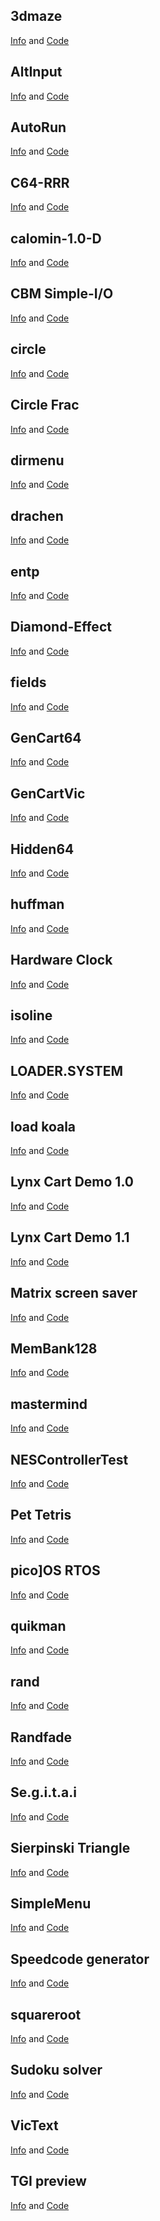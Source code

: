 == 3dmaze ==
[http://oliverschmidt.github.io/cc65/contrib/3dmaze-0.2.txt Info] and 
[http://oliverschmidt.github.io/cc65/contrib/3dmaze-0.2.zip Code]

== AltInput ==
[http://oliverschmidt.github.io/cc65/contrib/altinput_cc65_1.00.txt Info] and 
[http://oliverschmidt.github.io/cc65/contrib/altinput_cc65_1.00.c Code]

== AutoRun ==
[http://oliverschmidt.github.io/cc65/contrib/autorun-1.5.0.txt Info] and 
[http://oliverschmidt.github.io/cc65/contrib/autorun-1.5.0.zip Code]

== C64-RRR ==
[http://oliverschmidt.github.io/cc65/contrib/c64-rrr-1.0.txt Info] and 
[http://oliverschmidt.github.io/cc65/contrib/c64-rrr-1.0.zip Code]

== calomin-1.0-D ==
[http://oliverschmidt.github.io/cc65/contrib/calomin-1.0-D.txt Info] and 
[http://oliverschmidt.github.io/cc65/contrib/calomin-1.0-D.zip Code]

== CBM Simple-I/O ==
[http://oliverschmidt.github.io/cc65/contrib/cbmsimpio.txt Info] and 
[http://oliverschmidt.github.io/cc65/contrib/cbmsimpio.zip Code]

== circle ==
[http://oliverschmidt.github.io/cc65/contrib/circle-1.0.txt Info] and 
[http://oliverschmidt.github.io/cc65/contrib/circle-1.0.zip Code]

== Circle Frac ==
[http://oliverschmidt.github.io/cc65/contrib/circlefracv1-0.txt Info] and 
[http://oliverschmidt.github.io/cc65/contrib/circlefracv1-0.zip Code]

== dirmenu ==
[http://oliverschmidt.github.io/cc65/contrib/dirmenu-1.00.txt Info] and 
[http://oliverschmidt.github.io/cc65/contrib/dirmenu-1.00.zip Code]

== drachen ==
[http://oliverschmidt.github.io/cc65/contrib/drachenv1.1.txt Info] and 
[http://oliverschmidt.github.io/cc65/contrib/drachenv1.1.zip Code]

== entp ==
[http://oliverschmidt.github.io/cc65/contrib/entp-0.7.txt Info] and 
[http://oliverschmidt.github.io/cc65/contrib/entp-0.7.zip Code]

== Diamond-Effect ==
[http://oliverschmidt.github.io/cc65/contrib/even_odd-1.0.txt Info] and 
[http://oliverschmidt.github.io/cc65/contrib/even_odd-1.0.zip Code]

== fields ==
[http://oliverschmidt.github.io/cc65/contrib/fields-1.2.1.txt Info] and 
[http://oliverschmidt.github.io/cc65/contrib/fields-1.2.1.zip Code]

== GenCart64 ==
[http://oliverschmidt.github.io/cc65/contrib/gencart64-0.1.0-beta.txt Info] and 
[http://oliverschmidt.github.io/cc65/contrib/gencart64-0.1.0-beta.zip Code]

== GenCartVic ==
[http://oliverschmidt.github.io/cc65/contrib/gencartvic-1.0.0.txt Info] and 
[http://oliverschmidt.github.io/cc65/contrib/gencartvic-1.0.0.zip Code]

== Hidden64 ==
[http://oliverschmidt.github.io/cc65/contrib/hidden64-0.21a-beta.txt Info] and 
[http://oliverschmidt.github.io/cc65/contrib/hidden64-0.21a-beta.zip Code]

== huffman ==
[http://oliverschmidt.github.io/cc65/contrib/huffman-1.0.txt Info] and 
[http://oliverschmidt.github.io/cc65/contrib/huffman-1.0.zip Code]

== Hardware Clock ==
[http://oliverschmidt.github.io/cc65/contrib/hwclock-1.0.txt Info] and 
[http://oliverschmidt.github.io/cc65/contrib/hwclock-1.0.tgz Code]

== isoline ==
[http://oliverschmidt.github.io/cc65/contrib/isolinev0.6.txt Info] and 
[http://oliverschmidt.github.io/cc65/contrib/isolinev0.6.zip Code]

== LOADER.SYSTEM ==
[http://oliverschmidt.github.io/cc65/contrib/loader-1.4.txt Info] and 
[http://oliverschmidt.github.io/cc65/contrib/loader-1.4.zip Code]

== load koala ==
[http://oliverschmidt.github.io/cc65/contrib/loadkoala-1.0.txt Info] and 
[http://oliverschmidt.github.io/cc65/contrib/loadkoala-1.0.zip Code]

== Lynx Cart Demo 1.0 ==
[http://oliverschmidt.github.io/cc65/contrib/lynx-cart-demo-1.0.txt Info] and 
[http://oliverschmidt.github.io/cc65/contrib/lynx-cart-demo-1.0.zip Code]

== Lynx Cart Demo 1.1 ==
[http://oliverschmidt.github.io/cc65/contrib/lynx-cart-demo-1.1.txt Info] and 
[http://oliverschmidt.github.io/cc65/contrib/lynx-cart-demo-1.1.zip Code]

== Matrix screen saver ==
[http://oliverschmidt.github.io/cc65/contrib/matrixcevi-2.0.txt Info] and 
[http://oliverschmidt.github.io/cc65/contrib/matrixcevi-2.0.zip Code]

== MemBank128 ==
[http://oliverschmidt.github.io/cc65/contrib/membank128-0.10-beta.txt Info] and 
[http://oliverschmidt.github.io/cc65/contrib/membank128-0.10-beta.zip Code]

== mastermind ==
[http://oliverschmidt.github.io/cc65/contrib/mmind-1.0.0.txt Info] and 
[http://oliverschmidt.github.io/cc65/contrib/mmind-1.0.0.zip Code]

== NESControllerTest ==
[http://oliverschmidt.github.io/cc65/contrib/nescontrollertest-1.0.txt Info] and 
[http://oliverschmidt.github.io/cc65/contrib/nescontrollertest-1.0.zip Code]

== Pet Tetris ==
[http://oliverschmidt.github.io/cc65/contrib/pet_tetris-v1.3c.txt Info] and 
[http://oliverschmidt.github.io/cc65/contrib/pet_tetris-v1.3c.tgz Code]

== pico<nowiki>]</nowiki>OS RTOS ==
[http://oliverschmidt.github.io/cc65/contrib/picoos-demo-0.8.0.txt Info] and 
[http://oliverschmidt.github.io/cc65/contrib/picoos-demo-0.8.0.zip Code]

== quikman ==
[http://oliverschmidt.github.io/cc65/contrib/quikman2k8-2008.11.1.txt Info] and 
[http://oliverschmidt.github.io/cc65/contrib/quikman2k8-2008.11.1.zip Code]

== rand ==
[http://oliverschmidt.github.io/cc65/contrib/rand.txt Info] and 
[http://oliverschmidt.github.io/cc65/contrib/rand.s Code]

== Randfade ==
[http://oliverschmidt.github.io/cc65/contrib/randfade-1.0.txt Info] and 
[http://oliverschmidt.github.io/cc65/contrib/randfade-1.0.zip Code]

== Se.g.i.t.a.i ==
[http://oliverschmidt.github.io/cc65/contrib/se.g.i.t.a.i.-1.0.txt Info] and 
[http://oliverschmidt.github.io/cc65/contrib/se.g.i.t.a.i.-1.0.zip Code]

== Sierpinski Triangle ==
[http://oliverschmidt.github.io/cc65/contrib/sierpinski-1.1.txt Info] and 
[http://oliverschmidt.github.io/cc65/contrib/sierpinski-1.1.zip Code]

== SimpleMenu ==
[http://oliverschmidt.github.io/cc65/contrib/simplemenu11.txt Info] and 
[http://oliverschmidt.github.io/cc65/contrib/simplemenu11.zip Code]

== Speedcode generator ==
[http://oliverschmidt.github.io/cc65/contrib/speedcode-1.0.txt Info] and 
[http://oliverschmidt.github.io/cc65/contrib/speedcode-1.0.zip Code]

== squareroot ==
[http://oliverschmidt.github.io/cc65/contrib/sqrtv1.0.txt Info] and 
[http://oliverschmidt.github.io/cc65/contrib/sqrtv1.0.zip Code]

== Sudoku solver ==
[http://oliverschmidt.github.io/cc65/contrib/sudoku65.txt Info] and 
[http://oliverschmidt.github.io/cc65/contrib/sudoku65.zip Code]

== VicText ==
[http://oliverschmidt.github.io/cc65/contrib/textvic-1.0.0.txt Info] and 
[http://oliverschmidt.github.io/cc65/contrib/textvic-1.0.0.zip Code]

== TGI preview ==
[http://oliverschmidt.github.io/cc65/contrib/tgi-preview-0.0.1.txt Info] and 
[http://oliverschmidt.github.io/cc65/contrib/tgi-preview-0.0.1.zip Code]